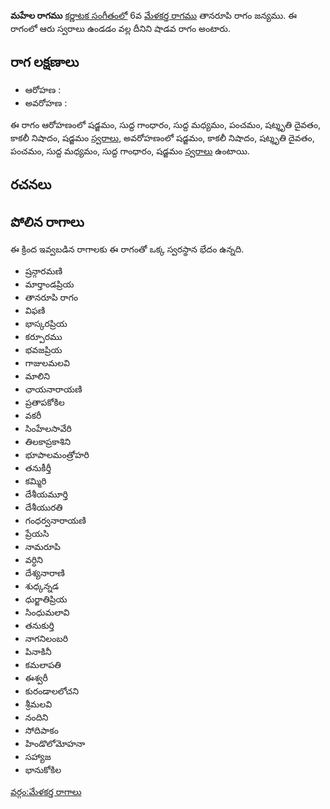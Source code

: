 {{Infobox ragam
	| name          	= మహేల
	| synonym	    	= 
	| mela          	= 
	| chakra        	= 
	| janaka        	= 
	| type          	= శాడవ
	| arohanam      	= {{svaraC|S|G1|M1|P|D3|N3|S'}} 
	| avarohanam    	= {{svaraC|S'|N3|D3|P|M1|G1|S}}
	| jeeva         	=
	| chhaya        	=
	| nyasa         	=
	| vishesha      	= 
	| equivalent  		= 
}}
{{కర్ణాటక సంగీత రాగాలు}}
'''మహేల రాగము''' [[కర్ణాటక సంగీతం]]లో 6వ [[మేళకర్త రాగము]] తానరూపి రాగం జన్యము.  ఈ రాగంలో ఆరు స్వరాలు ఉండడం వల్ల దీనిని షాడవ రాగం అంటారు.


==రాగ లక్షణాలు==


* ఆరోహణ : {{svaraC|S|G1|M1|P|D3|N3|S'}} 
* అవరోహణ : {{svaraC|S'|N3|D3|P|M1|G1|S}}

ఈ రాగం ఆరోహణంలో షడ్జమం, సుద్ద గాంధారం, సుద్ద మధ్యమం, పంచమం, షట్శృతి దైవతం, కాకలీ నిషాదం, షడ్జమం [[స్వరాలు]], అవరోహణంలో షడ్జమం, కాకలీ నిషాదం, షట్శృతి దైవతం, పంచమం, సుద్ద మధ్యమం, సుద్ద గాంధారం, షడ్జమం [[స్వరాలు]] ఉంటాయి.

==రచనలు==



==పోలిన రాగాలు==
ఈ క్రింద ఇవ్వబడిన రాగాలకు ఈ రాగంతో ఒక్క స్వరస్థాన భేదం ఉన్నది.
* ష్రన్గారమణి
* మార్తాండప్రియ
* తానరూపి రాగం
* విఫణి
* భాస్కరప్రియ
* కర్పూరము
* భవజప్రియ
* గాజులమలవి
* మాలిని
* ఛాయనారాయణి
* ప్రతాపకోకిల
* వకరీ
* సింహేలసావేరి
* తిలకాప్రకాశిని
* భూపాలమంత్రోహరి
* తనుకీర్తీ
* కమ్మిరి
* దేశీయమూర్తి
* దేశీయురతి
* గంధర్వనారాయణి
* ప్రేయసి
* నామరూపి
* వర్ధిని
* దేశ్యనారాణి
* శుధ్కన్నడ
* ధుర్జాతిప్రియ
* సింధుమలావి
* తనుకుర్తి
* నాగనిలంబరి
* పినాకినీ
* కమలాపతి
* ఈశ్వరీ
* కురండాలలోచని
* శ్రీమలవి
* నందిని
* సోదిపాకం
* హిండొలోమోహనా
* సహ్యాజ
* భానుకోకిల



[[వర్గం:మేళకర్త రాగాలు]]